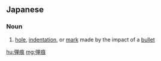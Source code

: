 ==Japanese==
{{ja-kanjitab|だん|こん|yomi=o}}

===Noun===
{{ja-noun|だんこん|kyu=彈痕}}

# [[hole]], [[indentation]], or [[mark]] made by the impact of a [[bullet]]

[[hu:弾痕]]
[[mg:弾痕]]